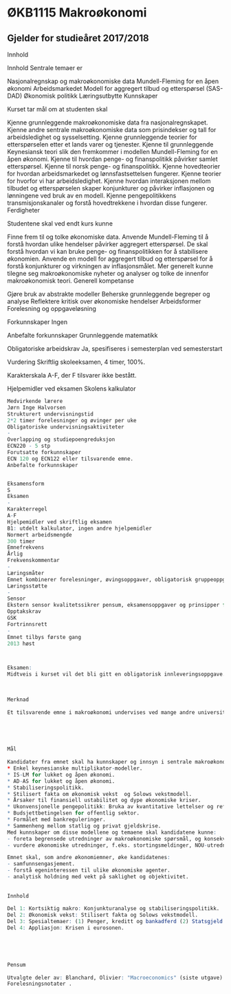 
# ØKB1115 Makroøkonomi

## Gjelder for studieåret 2017/2018

Innhold


Innhold
Sentrale temaer er

Nasjonalregnskap og makroøkonomiske data
Mundell-Fleming for en åpen økonomi
Arbeidsmarkedet
Modell for aggregert tilbud og etterspørsel (SAS-DAD)
Økonomisk politikk
Læringsutbytte
Kunnskaper

Kurset tar mål om at studenten skal

Kjenne grunnleggende makroøkonomiske data fra nasjonalregnskapet.
Kjenne andre sentrale makroøkonomiske data som prisindekser og tall for arbeidsledighet og sysselsetting.
Kjenne grunnleggende teorier for etterspørselen etter et lands varer og tjenester.
Kjenne til grunnleggende Keynesiansk teori slik den fremkommer i modellen Mundell-Fleming for en åpen økonomi.
Kjenne til hvordan penge- og finanspolitikk påvirker samlet etterspørsel.
Kjenne til norsk penge- og finanspolitikk.
Kjenne hovedteorier for hvordan arbeidsmarkedet og lønnsfastsettelsen fungerer.
Kjenne teorier for hvorfor vi har arbeidsledighet.
Kjenne hvordan interaksjonen mellom tilbudet og etterspørselen skaper konjunkturer og påvirker inflasjonen og lønningene ved bruk av en modell.
Kjenne pengepolitikkens transmisjonskanaler og forstå hovedtrekkene i hvordan disse fungerer.
Ferdigheter

Studentene skal ved endt kurs kunne

Finne frem til og tolke økonomiske data.
Anvende Mundell-Fleming til å forstå hvordan ulike hendelser påvirker aggregert etterspørsel. De skal forstå hvordan vi kan bruke penge- og finanspolitikken for å stabilisere økonomien.
Anvende en modell for aggregert tilbud og etterspørsel for å forstå konjunkturer og virkningen av inflasjonsmålet.
Mer generelt kunne tilegne seg makroøkonomiske nyheter og analyser og tolke de innenfor makroøkonomisk teori.
Generell kompetanse

Gjøre bruk av abstrakte modeller
Beherske grunnleggende begreper og analyse
Reflektere kritisk over økonomiske hendelser
Arbeidsformer
 Forelesning og oppgaveløsning

Forkunnskaper
 Ingen

Anbefalte forkunnskaper
Grunnleggende matematikk

Obligatoriske arbeidskrav
Ja, spesifiseres i semesterplan ved semesterstart

Vurdering
Skriftlig skoleeksamen, 4 timer, 100%.

Karakterskala A-F, der F tilsvarer ikke bestått.

Hjelpemidler ved eksamen
Skolens kalkulator



```r

Medvirkende lærere
Jørn Inge Halvorsen 
Strukturert undervisningstid
2*2 timer forelesninger og øvinger per uke 
Obligatoriske undervisningsaktiviteter
-
Overlapping og studiepoengreduksjon
ECN220 - 5 stp 
Forutsatte forkunnskaper
ECN 120 og ECN122 eller tilsvarende emne. 
Anbefalte forkunnskaper


Eksamensform
S
Eksamen
-
Karakterregel
A-F
Hjelpemidler ved skriftlig eksamen
B1: utdelt kalkulator, ingen andre hjelpemidler
Normert arbeidsmengde
300 timer 
Emnefrekvens
Årlig
Frekvenskommentar
-
Læringsmåter
Emnet kombinerer forelesninger, øvingsoppgaver, obligatorisk gruppeoppgave, klassediskusjoner, samt omfattende nettside med bl.a. linker til økonomisk litteratur, økonomiske institusjoner. 
Læringsstøtte
-
Sensor
Ekstern sensor kvalitetssikrer pensum, eksamensoppgaver og prinsipper for evaluering og besvarelser. 
Opptakskrav
GSK
Fortrinnsrett
-
Emnet tilbys første gang
2013 høst



Eksamen: 
Midtveis i kurset vil det bli gitt en obligatorisk innleveringsoppgave. Denne må bli godkjent for at kandidaten skal kunne gå opp til skriftlig eksamen.

 
 
Merknad
 
Et tilsvarende emne i makroøkonomi undervises ved mange andre universiteter og høgskoler i Norge og andre land. Men dette kurset inkluderer også nyere og mer dagsaktuelle temaer som finansiell ustabilitet, reguleringer av banker og om bruk av ukonvensjonelle pengepolitikk.




 
Mål
 
Kandidater fra emnet skal ha kunnskaper og innsyn i sentrale makroøkonomiske modeller og temaer som: 
* Enkel keynesianske multiplikator-modeller. 
* IS-LM for lukket og åpen økonomi. 
* AD-AS for lukket og åpen økonomi. 
* Stabiliseringspolitikk.
* Stilisert fakta om økonomisk vekst  og Solows vekstmodell.
* Årsaker til finansiell ustabilitet og dype økonomiske kriser. 
* Ukonvensjonelle pengepolitikk: Bruka av kvantitative lettelser og refinansierngslån.
* Budsjettbetingelsen for offentlig sektor.
* Formålet med bankreguleringer. 
* Sammenheng mellom statlig og privat gjeldskrise.
Med kunnskaper om disse modellene og temaene skal kandidatene kunne: 
- foreta begrensede utredninger av makroøkonomiske spørsmål, og konsekvenser av makroøkonomiske endringer for næringslivet, bedriftene og enkeltmennesker. 
- vurdere økonomiske utredninger, f.eks. stortingsmeldinger, NOU-utredninger m.m. 

Emnet skal, som andre økonomiemner, øke kandidatenes: 
- samfunnsengasjement.
- forstå egeninteressen til ulike økonomiske agenter.
- analytisk holdning med vekt på saklighet og objektivitet.
 
 
Innhold
 
Del 1: Kortsiktig makro: Konjunkturanalyse og stabiliseringspolitikk. 
Del 2: Økonomisk vekst: Stilisert fakta og Solows vekstmodell. 
Del 3: Spesialtemaer: (1) Penger, kreditt og bankadferd (2) Statsgjeld (3) Likvidietsfellen og privat gjeld 
Del 4: Appliasjon: Krisen i eurosonen.




 
Pensum
 
Utvalgte deler av: Blanchard, Olivier: "Macroeconomics" (siste utgave). 
Forelesningsnotater .


```


